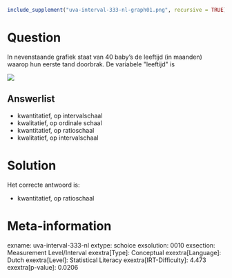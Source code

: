 ```r
include_supplement("uva-interval-333-nl-graph01.png", recursive = TRUE)
```

Question
========

In nevenstaande grafiek staat van 40 baby's de leeftijd (in maanden)
waarop hun eerste tand doorbrak. De variabele \"leeftijd\" is

![](uva-interval-333-nl-graph01.png)

Answerlist
----------

* kwantitatief, op intervalschaal
* kwalitatief, op ordinale schaal
* kwantitatief, op ratioschaal
* kwalitatief, op intervalschaal

Solution
========

Het correcte antwoord is: 

* kwantitatief, op ratioschaal

Meta-information
================
exname: uva-interval-333-nl
extype: schoice
exsolution: 0010
exsection: Measurement Level/Interval
exextra[Type]: Conceptual
exextra[Language]: Dutch
exextra[Level]: Statistical Literacy
exextra[IRT-Difficulty]: 4.473
exextra[p-value]: 0.0206
